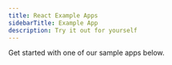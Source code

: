 ```yaml
---
title: React Example Apps
sidebarTitle: Example App
description: Try it out for yourself
---
```


Get started with one of our sample apps below.

<CardGroup cols={2}>
  <Card
    href='https://github.com/DevCycleHQ-Labs/example-react-typescript'
    title='Typescript App'
    icon='react'>
  </Card>
  <Card
    href='https://github.com/DevCycleHQ-Labs/example-react-javascript'
    title='Javascript App'
    icon='js'>
  </Card>
  <Card
    href='https://github.com/DevCycleHQ-Labs/example-openfeature-react-typescript'
    title='OpenFeature App'
    icon='toggle-on'>
  </Card>
</CardGroup>